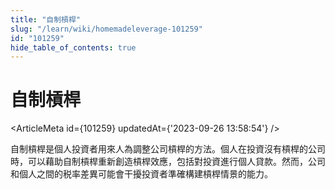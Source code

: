 ```yaml
---
title: "自制槓桿"
slug: "/learn/wiki/homemadeleverage-101259"
id: "101259"
hide_table_of_contents: true
---
```



# 自制槓桿

<ArticleMeta id={101259} updatedAt={'2023-09-26 13:58:54'} />
<div className='border-solid border-b border-t-0 my-4 border-[var(--ifm-color-gray-300)]' />

自制槓桿是個人投資者用來人為調整公司槓桿的方法。個人在投資沒有槓桿的公司時，可以藉助自制槓桿重新創造槓桿效應，包括對投資進行個人貸款。然而，公司和個人之間的税率差異可能會干擾投資者準確構建槓桿情景的能力。
